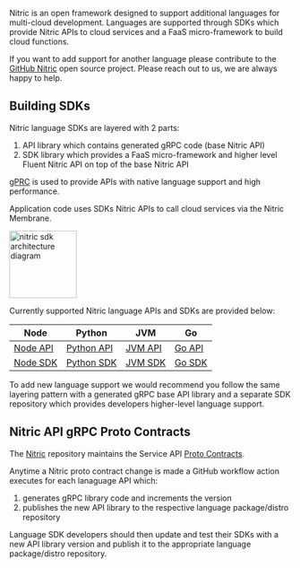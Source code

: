 Nitric is an open framework designed to support additional languages for multi-cloud development. Languages are supported through SDKs which provide Nitric APIs to cloud services and a FaaS micro-framework to build cloud functions.

If you want to add support for another language please contribute to the [GitHub Nitric](https://github.com/nitrictech) open source project. Please reach out to us, we are always happy to help.

## Building SDKs

Nitric language SDKs are layered with 2 parts:

1. API library which contains generated gRPC code (base Nitric API)
2. SDK library which provides a FaaS micro-framework and higher level Fluent Nitric API on top of the base Nitric API

[gPRC](https://grpc.io/) is used to provide APIs with native language support and high performance.

Application code uses SDKs Nitric APIs to call cloud services via the Nitric Membrane.

<img
  height="120"
  src="../../../assets/img/nitric-sdk-layers.svg"
  alt="nitric sdk architecture diagram"
/>

Currently supported Nitric language APIs and SDKs are provided below:

| Node                                                             | Python                                                               | JVM                                                            | Go                                                           |
| ---------------------------------------------------------------- | -------------------------------------------------------------------- | -------------------------------------------------------------- | ------------------------------------------------------------ |
| [Node API](https://github.com/nitrictech/apis/tree/develop/node) | [Python API](https://github.com/nitrictech/apis/tree/develop/python) | [JVM API](https://github.com/nitrictech/apis/tree/develop/jvm) | [Go API](https://github.com/nitrictech/apis/tree/develop/go) |
| [Node SDK](https://github.com/nitrictech/node-sdk)               | [Python SDK](https://github.com/nitrictech/python-sdk)               | [JVM SDK](https://github.com/nitrictech/java-sdk)              | [Go SDK](https://github.com/nitrictech/go-sdk)               |

To add new language support we would recommend you follow the same layering pattern with a generated gRPC base API library and a separate SDK repository which provides developers higher-level language support.

## Nitric API gRPC Proto Contracts

The [Nitric](https://github.com/nitrictech/nitric) repository maintains the Service API [Proto Contracts](https://github.com/nitrictech/nitric/tree/develop/contracts).

Anytime a Nitric proto contract change is made a GitHub workflow action executes for each lanaguage API which:

1. generates gRPC library code and increments the version
2. publishes the new API library to the respective language package/distro repository

Language SDK developers should then update and test their SDKs with a new API library version and publish it to the appropriate language package/distro repository.

